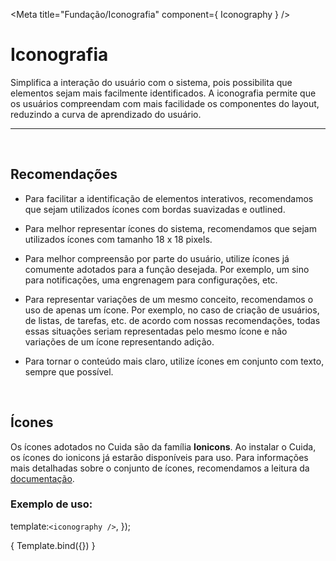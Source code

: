 
<Meta title="Fundação/Iconografia" component={ Iconography } />

# Iconografia

Simplifica a interação do usuário com o sistema, pois possibilita que elementos
sejam mais facilmente identificados. A iconografia permite que os usuários compreendam
com mais facilidade os componentes do layout, reduzindo a curva de aprendizado do usuário.

<hr />
<br />

## Recomendações

-  Para facilitar a identificação de elementos interativos, recomendamos que sejam utilizados ícones com bordas suavizadas e outlined.

-  Para melhor representar ícones do sistema, recomendamos que sejam utilizados ícones com tamanho 18 x 18 pixels.

- Para melhor compreensão por parte do usuário, utilize ícones já comumente adotados para a função desejada. Por exemplo, um sino para notificações, uma engrenagem para configurações, etc.

- Para representar variações de um mesmo conceito, recomendamos o uso de apenas um ícone. Por exemplo, no caso de criação de usuários, de listas, de tarefas, etc. de acordo com nossas recomendações, todas essas situações seriam representadas pelo mesmo ícone e não variações de um ícone representando adição.

- Para tornar o conteúdo mais claro, utilize ícones em conjunto com texto, sempre que possível.

<br />

## Ícones

Os ícones adotados no Cuida são da família <strong>Ionicons</strong>. Ao instalar o Cuida, os ícones do ionicons já estarão disponíveis para uso. Para informações mais detalhadas sobre o conjunto de ícones, recomendamos a leitura da <a href="https://ionicons.com/usage">documentação</a>.
<br />

### Exemplo de uso:

  template:`<iconography />`,
});

<Story name="Iconography">
    { Template.bind({}) }
</Story>